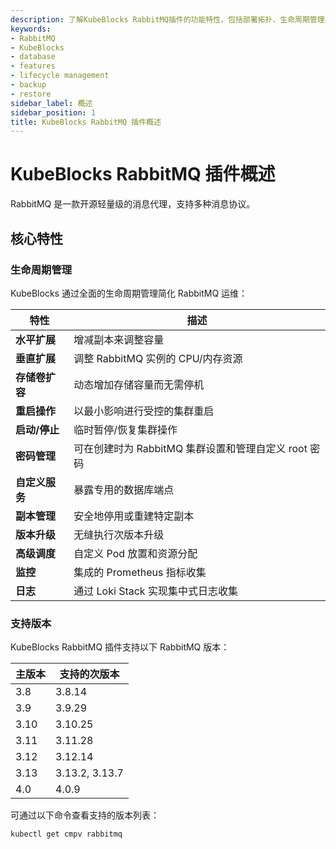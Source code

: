 ```yaml
---
description: 了解KubeBlocks RabbitMQ插件的功能特性，包括部署拓扑、生命周期管理、备份恢复以及支持的版本。
keywords:
- RabbitMQ
- KubeBlocks
- database
- features
- lifecycle management
- backup
- restore
sidebar_label: 概述
sidebar_position: 1
title: KubeBlocks RabbitMQ 插件概述
---
```

# KubeBlocks RabbitMQ 插件概述

RabbitMQ 是一款开源轻量级的消息代理，支持多种消息协议。

## 核心特性

### 生命周期管理

KubeBlocks 通过全面的生命周期管理简化 RabbitMQ 运维：

| 特性                      | 描述                                                                 |
|------------------------------|-----------------------------------------------------------------------------|
| **水平扩展**       | 增减副本来调整容量                                   |
| **垂直扩展**         | 调整 RabbitMQ 实例的 CPU/内存资源                       |
| **存储卷扩容**         | 动态增加存储容量而无需停机                     |
| **重启操作**       | 以最小影响进行受控的集群重启                        |
| **启动/停止**               | 临时暂停/恢复集群操作                              |
| **密码管理**      | 可在创建时为 RabbitMQ 集群设置和管理自定义 root 密码 |
| **自定义服务**          | 暴露专用的数据库端点                                      |
| **副本管理**       | 安全地停用或重建特定副本                          |
| **版本升级**         | 无缝执行次版本升级                                  |
| **高级调度**      | 自定义 Pod 放置和资源分配                           |
| **监控**               | 集成的 Prometheus 指标收集                                  |
| **日志**                  | 通过 Loki Stack 实现集中式日志收集                                           |

### 支持版本

KubeBlocks RabbitMQ 插件支持以下 RabbitMQ 版本：

| 主版本 | 支持的次版本       |
|---------------|--------------------------------|
| 3.8 | 3.8.14|
| 3.9 | 3.9.29|
| 3.10 | 3.10.25|
| 3.11 | 3.11.28|
| 3.12 | 3.12.14|
| 3.13 | 3.13.2, 3.13.7|
| 4.0 | 4.0.9|

可通过以下命令查看支持的版本列表：
```bash
kubectl get cmpv rabbitmq
```